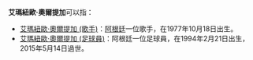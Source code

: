 '''艾瑪紐歐·奧爾提加'''可以指：
*[[艾瑪紐歐·奧爾提加_(歌手)|艾瑪紐歐·奧爾提加 (歌手)]]：[[阿根廷|阿根廷]]一位歌手，在1977年10月18日出生。
*[[艾瑪紐歐·奧爾提加_(足球員)|艾瑪紐歐·奧爾提加 (足球員)]]：阿根廷一位足球員，在1994年2月21日出生，2015年5月14日過世。
{{消歧義}}